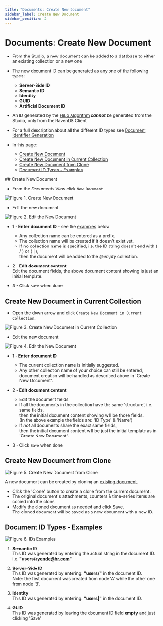 ```yaml
---
title: "Documents: Create New Document"
sidebar_label: Create New Document
sidebar_position: 2
---
```



# Documents: Create New Document
<Admonition type="note" title="Note">

* From the Studio, a new document can be added to a database to either an existing collection or a new one

* The new document ID can be generated as any one of the following types:  
  * **Server-Side ID**  
  * **Semantic ID**  
  * **Identity**  
  * **GUID**  
  * **Artificial Document ID**  

* An ID generated by the [HiLo Algorithm](../../../client-api/document-identifiers/hilo-algorithm) ***cannot*** be generated from the Studio, only from the RavenDB Client  

* For a full description about all the different ID types see [Document Identifier Generation](../../../server/kb/document-identifier-generation)  

* In this page:  
  * [Create New Document](../../../studio/database/documents/create-new-document#create-new-document)  
  * [Create New Document in Current Collection](../../../studio/database/documents/create-new-document#create-new-document-in-current-collection)  
  * [Create New Document from Clone](../../../studio/database/documents/create-new-document#create-new-document-from-clone)  
  * [Document ID Types - Examples](../../../studio/database/documents/create-new-document#document-id-types---examples)  
</Admonition>
## Create New Document

* From the _Documents View_ click `New Document`.  

![Figure 1. Create New Document](./assets/create-new-document-1.png)

* Edit the new document  

![Figure 2. Edit the New Document](./assets/create-new-document-2.png)

* 1 - **Enter document ID** - see the [examples](../../../studio/database/documents/create-new-document#document-id-types---examples) below  
  * Any collection name can be entered as a prefix.  
  * The collection name will be created if it doesn't exist yet.  
  * If no collection name is specified, i.e. the ID string doesn't end with ( / ) or ( | ),  
    then the document will be added to the _@empty_ collection.  

* 2 - **Edit document content**    
  Edit the document fields, the above document content showing is just an initial template.  

* 3 - Click `Save` when done  


## Create New Document in Current Collection

* Open the down arrow and click `Create New Document in Current Collection`.  


![Figure 3. Create New Document in Current Collection](./assets/create-new-document-3.png)

* Edit the new document  


![Figure 4. Edit the New Document](./assets/create-new-document-4.png)

* 1 - **Enter document ID**  
  * The current collection name is initially suggested.  
  * Any other collection name of your choice can still be entered,  
    document creation will be handled as described above in 'Create New Document'.  

* 2 - **Edit document content**  
  * Edit the document fields
  * If all the documents in the collection have the same 'structure', i.e. same fields,  
    then the initial document content showing will be those fields.  
    (In the above example the fields are: 'ID Type' & 'Name')  
  * If _not_ all documents share the exact same fields,  
    then the initial document content will be just the initial template as in 'Create New Document'.  

* 3 - Click `Save` when done  


## Create New Document from Clone

![Figure 5. Create New Document from Clone](./assets/create-new-document-5.png)

A new document can be created by cloning an [existing document](../../../studio/database/documents/document-view).  

* Click the 'Clone' button to create a clone from the current document.  
* The original document's attachments, counters & time-series items are copied into the clone.  
* Modify the cloned document as needed and click Save.  
  The cloned document will be saved as a new document with a new ID.  



## Document ID Types - Examples

![Figure 6. IDs Examples](./assets/create-new-document-6.png)

1. **Semantic ID**  
   This ID was generated by entering the actual string in the document ID.  
   i.e. **"users/ayende@hr.com"**  

2. **Server-Side ID**  
   This ID was generated by entering: **"users/"** in the document ID.  
   Note: the first document was created from node 'A' while the other one from node 'B'.  

3. **Identity**  
   This ID was generated by entering: **"users|"** in the document ID.  

4. **GUID**  
   This ID was generated by leaving the document ID field **empty** and just clicking 'Save'  


